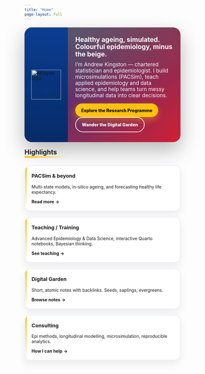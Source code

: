 ```yaml
---
title: "Home"
page-layout: full
---
```


```{=html}
<style>
/* ===== AK-scoped styles so nothing escapes ===== */
.ak-wrap { max-width: 1200px; margin: 0 auto; }
/* Palette */
:root {
  --ak-blue: #0B3D91; --ak-blue-deep:#072b68; --ak-red:#CE1126; --ak-gold:#FFC20E; --ak-ink:#0B0C0C;
}

/* Hero */
.ak-hero{
  margin-top:1.2rem;border-radius:24px;overflow:hidden;
  box-shadow:0 26px 64px rgba(0,0,0,.28);
  background:
    radial-gradient(1100px 520px at 5% -20%, rgba(255,194,14,.28), transparent 60%),
    linear-gradient(135deg, rgba(11,61,145,.98), rgba(206,17,38,.94));
}
.ak-hero__grid{
  display:grid;grid-template-columns:140px 1fr;min-height:240px
}
.ak-hero__brand{
  background:linear-gradient(180deg,var(--ak-blue),var(--ak-blue-deep));
  display:flex;align-items:center;justify-content:center;padding:12px
}
.ak-hero__brand img{width:96px;height:auto;display:block;filter:drop-shadow(0 10px 16px rgba(0,0,0,.25))}
.ak-hero__body{color:#fff;padding:28px 24px 32px}
.ak-hero__body h1{line-height:1.12;margin:0 0 .75rem 0}
.ak-hero__body p{opacity:.96;font-size:1.06rem;max-width:70ch;margin:0 0 1rem 0}

/* Buttons */
.ak-btn{display:inline-block;padding:.85rem 1.2rem;border-radius:999px;font-weight:800;text-decoration:none!important;
  transition:transform .15s ease, box-shadow .15s ease, filter .15s ease; margin-right:.7rem}
.ak-btn--gold{background:var(--ak-gold);color:var(--ak-ink);box-shadow:0 10px 22px rgba(255,194,14,.35)}
.ak-btn--ghost{border:2px solid #fff;color:#fff}
.ak-btn:hover{transform:translateY(-2px);filter:brightness(1.03)}

/* Section title */
.ak-title{position:relative;display:inline-block;margin-top:1.25rem}
.ak-title:after{content:"";position:absolute;left:0;bottom:-6px;width:140px;height:6px;
  background:linear-gradient(90deg,var(--ak-gold),transparent);border-radius:4px}

/* Cards */
.ak-cards{display:grid;grid-template-columns:repeat(auto-fit,minmax(270px,1fr));gap:1.2rem;margin-top:.8rem}
.ak-card{
  background:#fff;border-radius:18px;padding:1.25rem 1.3rem;border:2px solid rgba(11,61,145,.08);
  box-shadow:0 12px 26px rgba(0,0,0,.07);transition:transform .14s ease, box-shadow .14s ease, border-color .14s ease;
  position:relative;overflow:hidden
}
.ak-card:before{content:"";position:absolute;left:0;top:0;bottom:0;width:6px;
  background:linear-gradient(180deg,var(--ak-gold),rgba(255,194,14,0));border-top-left-radius:18px;border-bottom-left-radius:18px;opacity:.9}
.ak-card:hover{transform:translateY(-4px);border-color:var(--ak-gold);box-shadow:0 18px 40px rgba(11,61,145,.18)}
.ak-card h3{margin-top:.15rem}
.ak-card a{font-weight:700;text-decoration:none}
.ak-card a:hover{text-decoration:underline;text-underline-offset:3px}

/* Responsive */
@media (max-width:860px){.ak-hero__grid{grid-template-columns:110px 1fr}.ak-hero__brand img{width:80px}}
@media (max-width:620px){.ak-hero__grid{grid-template-columns:1fr}.ak-hero__brand{justify-content:flex-start;padding:.9rem 1rem}
  .ak-hero__brand img{width:72px}.ak-hero__body{padding:1.1rem 1rem 1.4rem}}
</style>

<div class="ak-wrap">
  <section class="ak-hero">
    <div class="ak-hero__grid">
      <div class="ak-hero__brand">
        <img src="akalysis.png" alt="AKalysis logo">
      </div>
      <div class="ak-hero__body">
        <h1>Healthy ageing, simulated.<br>Colourful epidemiology, minus the beige.</h1>
        <p>
          I’m Andrew Kingston — chartered statistician and epidemiologist. I build
          microsimulations (PACSim), teach applied epidemiology and data science, and
          help teams turn messy longitudinal data into clear decisions.
        </p>
        <a class="ak-btn ak-btn--gold" href="research-programme.qmd">Explore the Research Programme</a>
        <a class="ak-btn ak-btn--ghost" href="digital-garden/">Wander the Digital Garden</a>
      </div>
    </div>
  </section>

  <h2 class="ak-title">Highlights</h2>

  <section class="ak-cards">
    <article class="ak-card">
      <h3>PACSim &amp; beyond</h3>
      <p>Multi-state models, in-silico ageing, and forecasting healthy life expectancy.</p>
      <a href="research-programme.qmd">Read more →</a>
    </article>

    <article class="ak-card">
      <h3>Teaching / Training</h3>
      <p>Advanced Epidemiology &amp; Data Science, interactive Quarto notebooks, Bayesian thinking.</p>
      <a href="teaching-training.qmd">See teaching →</a>
    </article>

    <article class="ak-card">
      <h3>Digital Garden</h3>
      <p>Short, atomic notes with backlinks. Seeds, saplings, evergreens.</p>
      <a href="digital-garden/">Browse notes →</a>
    </article>

    <article class="ak-card">
      <h3>Consulting</h3>
      <p>Epi methods, longitudinal modelling, microsimulation, reproducible analytics.</p>
      <a href="consulting.qmd">How I can help →</a>
    </article>
  </section>
</div>
```

